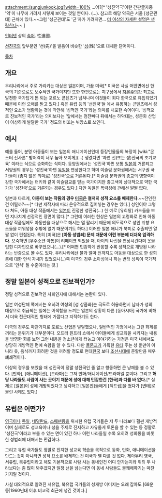 attachment:/sungjunkook.jpg?width=100%
...어?[* '성진약국'이란 간판글자중 '약'이 나무에 가려저 저렇게 보이는 것일 뿐이다. (...). 참고로 해당 약국은 서울 [성균관대] 근처에 있다.~~그럼 '성균관대'도 '균'자가 가려지면... [[더 이상의 자세한 설명은 생략한다]]~~ ]

[[인터넷]] 상의 [[속어]]. 性進國.

[[선진국]]의 앞부분인 '선(先)'을 발음이 비슷한 '[[성]](性)'으로 대체한 단어이다. 

[[목차]]
== 개요 == 
우리나라에서 주로 가리키는 대상은 일본이며, 가끔 미국[* 미국은 사실 어떤면에선 한국의 기준으로도 보수적인 국가이지만 또한 한편으로는 지구상에서 [[자본주의]]가 최고로 발전한 국가답게 돈 되는 포르노 콘텐츠가 넘쳐나며 이것들이 죄다 한국으로 유입되었기 때문에 이런 오해를 받고 있다.] 혹은 유럽 등의 '선진국'들 에서 유통하는 콘텐츠에서 성적인 요소가 범람하는 것에 착안해 '성적인 국가'라는 의미를 내포한 속어이다. '성적으로 진보적인 국가'라는 의미보다는 '앞에서는 점잔빼다 뒤에서는 하악대는, 성문화 산업이 이상하게 발달한 국가' 정도의 비꼬는 뉘앙스로 쓰인다. 

== 예시 ==
예를 들어, 분명 아동들이 보는 일본의 애니메이션인데 등장인물들의 복장이 [wiki:"몬스터 신사론" 방어력이 너무 높아 보이게](...) 생겼다면 '과연 선(또는 성)진국의 조기교육' 이라는 식으로 승화하는 식이다. 동양권에서는 '성진국'하면 보통 [[일본]]이 거론되고 서양권의 경우는 '성진국'하면 [[독일]]을 연상한다고 하며 이슬람 문화권에서는 서구권 국가들이 (좋지 않은 의미로) '성진국'으로 거론된다.[* 이슬람 문화권의 종교의 영향력이 강한 국가에서는 터키와 같이 이슬람교를 믿는 국가이지만 종교색이 상대적으로 약한 국가가 '성진국'으로 거론되는 경우도 있다.] 다만 독일은 폭력성에 관해선 얄짤 없다.

일본과 다르게, ''' 아동이 보는 작품의 경우 [[미국]]은 철저히 성적 요소를 배제한다.'''~~잔인한 건 어떨까?~~[* 다만 제작사에 따라 은유적으로 집어넣는 경우는 있다.] 성인이야 그렇다 쳐도, 아동 대상 작품에서는 [[일본]]이 진정한 성진국(...) 한 예로 [유희왕] 카드들을 보면 지나치게 선정적인 장면이 많다.[* 그런데 이러한 현상은 일본의 고령화로 인해 아동 대상 작품임에도 아동만을 대상으로 해서는 덜 팔리기 때문에 의도적으로 성인 취향 요소들을 끼워넣을 수밖에 없기 때문이기도 하다.] 이러한 일본 애니가 북미로 수출되면 얄짤 없이 편집된다. 특히 [미국]은 '''[아동 성범죄] 문제 때문에 이런 부분에 더더욱 엄격하다.''' 오죽하면 [우주소년 아톰]이 리메이크 되었을 때, 아이의 나신을 연상시킨다며 옷을 입힌 디자인으로 바꾸었으니(...).[* 어쩌면 민감하게 반응할 수록 성적으로 개방된 나라라는 반증으로 볼 수도 있다. 우리나라에선 불과 얼마 전까지도 아동을 대상으로 한 성희롱에 대한 인식 자체가 없었으니(..)즉 미국의 경우 소아성애니 하는 변태 성욕이 국가적으로 '인식' 될 수준이라는 것.]

== 정말 일본이 성적으로 진보적인가? ==
정말 성적으로 진보적인 사회인지에 대해서는 논란이 있다. 

일본 여성단체 쪽에서는 오히려 여성의 [성 상품화]는 극도로 허용하면서 남자가 성의 대상으로 취급되는 일에는 어색함을 느끼는 일본의 상황이 다른 [동아시아] 국가에 비해서 더욱 전근대적인 형태에 가깝다고 지적하기도 한다. 

미국의 경우도 마찬가지로 포르노 산업은 발달했으나, 일반적인 가정에서는 그런 화제를 꺼리는 분위기가 대부분이다. 오프라 윈프리 쇼에서 아이들에게 성교육을 시키자는 내용을 방영한 화를 보면 그런 내용을 청소년에게 터놓고 이야기하는 가정은 미국 내에서도 상당히 개방적인 편에 속함을 알 수 있다. 다만 [[몰몬교]]가 가득한 [[유타]] 주는 성 뿐만이 아니라 옷, 음식까지 화려한 것을 꺼려할 정도로 현대[[한국]] 보다 [[조선시대]]에 준할만큼 매우 폐쇄적이다.

이상의 경우를 보았을 때 성진국이 정말 성진국인 줄 알고 행동하면 큰 낭패를 볼 수 있다. [만화], [애니메이션], [드라마]는 그저 만화/애니메이션/드라마일 뿐이다. 그리고 '''해당 나라들도 사람이 사는 곳이기 때문에 성에 대해 민감한건 [한국]과 다를 바 없다.'''[* 실제로 [일본]이 성에 개방되었다고 생각하고 [일본인]들에게 [섹드립]을 쳤다가 [변태]로 몰린 사례도 있다.]

== 유럽은 어떤가? ==
[[영국]]이나 [[독일]], [[네덜란드]], [[스웨덴]]등을 위시한 유럽 국가들은 저 두 나라보다 훨씬 개방적이며 실제로도 성교육이나 성을 주제로 진지하고 자유롭게 토론을 할 수 있는 등 정말로 '성진국'이라고 부를 수 있는 면이 있긴 하나 이런 나라들일 수록 오히려 성희롱을 비롯한 성범죄에 대해서는 민감하다.

그리고 유럽 국가들도 정말로 진지한 성교육 학습을 목적으로 동화, 만화, 애니메이션을 만드는것이 아니라면 성적 요소를 배제하는건 미국과 별 다를 것 없다. 제아무리 영국, 서유럽, 북유럽이라고 해도 기본적으로 사람 사는 동네인건 어디 안가는지라 위의 두 나라보다는 좀 많이 봐주겠지만 일정 선을 넘는다면 이 동네 사람들도 불쾌해하기는 마찬가지일 것이다.

사실 대외적으로 알려진 서유럽, 북유럽 국가들의 성개방 이미지는 오래 잡아도 [68운동|1960년대 이후 비교적 최근에 생긴 것이다.]
